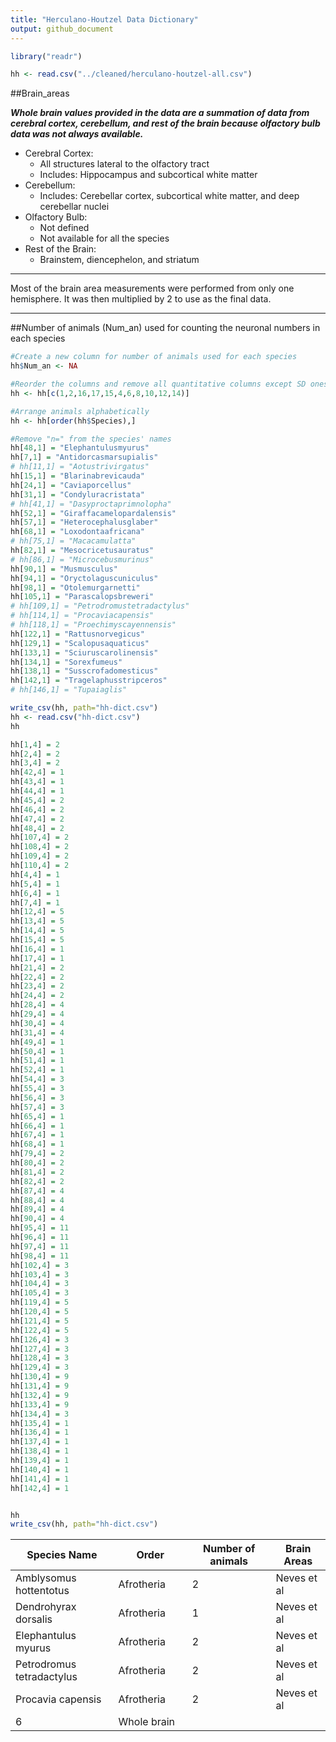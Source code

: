 ```yaml
---
title: "Herculano-Houtzel Data Dictionary"
output: github_document
---
```



```r

library("readr")

hh <- read.csv("../cleaned/herculano-houtzel-all.csv")
```

##Brain_areas

<b><i> Whole brain values provided in the data are a summation of data from cerebral cortex, cerebellum, and rest of the brain because olfactory bulb data was not always available.</b></i>

- Cerebral Cortex:
    - All structures lateral to the olfactory tract
    - Includes: Hippocampus and subcortical white matter

- Cerebellum:
    - Includes: Cerebellar cortex, subcortical white matter, and deep cerebellar nuclei
  
- Olfactory Bulb:
    - Not defined
    - Not available for all the species
    
- Rest of the Brain:
    - Brainstem, diencephelon, and striatum
    
----------------------------------------------------------------------

Most of the brain area measurements were performed from only one hemisphere. It was then multiplied by 2 to use as the final data.

----------------------------------------------------------------------

##Number of animals (Num_an) used for counting the neuronal numbers in each species


```r


#Create a new column for number of animals used for each species
hh$Num_an <- NA

#Reorder the columns and remove all quantitative columns except SD ones
hh <- hh[c(1,2,16,17,15,4,6,8,10,12,14)]

```

```r

#Arrange animals alphabetically
hh <- hh[order(hh$Species),]

#Remove "n=" from the species' names
hh[48,1] = "Elephantulusmyurus"
hh[7,1] = "Antidorcasmarsupialis"
# hh[11,1] = "Aotustrivirgatus"
hh[15,1] = "Blarinabrevicauda"
hh[24,1] = "Caviaporcellus"
hh[31,1] = "Condyluracristata"
# hh[41,1] = "Dasyproctaprimnolopha"
hh[52,1] = "Giraffacamelopardalensis"
hh[57,1] = "Heterocephalusglaber"
hh[68,1] = "Loxodontaafricana"
# hh[75,1] = "Macacamulatta"
hh[82,1] = "Mesocricetusauratus"
# hh[86,1] = "Microcebusmurinus"
hh[90,1] = "Musmusculus"
hh[94,1] = "Oryctolaguscuniculus"
hh[98,1] = "Otolemurgarnetti"
hh[105,1] = "Parascalopsbreweri"
# hh[109,1] = "Petrodromustetradactylus"
# hh[114,1] = "Procaviacapensis"
# hh[118,1] = "Proechimyscayennensis"
hh[122,1] = "Rattusnorvegicus"
hh[129,1] = "Scalopusaquaticus"
hh[133,1] = "Sciuruscarolinensis"
hh[134,1] = "Sorexfumeus"
hh[138,1] = "Susscrofadomesticus"
hh[142,1] = "Tragelaphusstripceros"
# hh[146,1] = "Tupaiaglis"

write_csv(hh, path="hh-dict.csv")
hh <- read.csv("hh-dict.csv")
hh
```

```r

hh[1,4] = 2
hh[2,4] = 2
hh[3,4] = 2
hh[42,4] = 1
hh[43,4] = 1
hh[44,4] = 1
hh[45,4] = 2
hh[46,4] = 2
hh[47,4] = 2
hh[48,4] = 2
hh[107,4] = 2
hh[108,4] = 2
hh[109,4] = 2
hh[110,4] = 2
hh[4,4] = 1
hh[5,4] = 1
hh[6,4] = 1
hh[7,4] = 1
hh[12,4] = 5
hh[13,4] = 5
hh[14,4] = 5
hh[15,4] = 5
hh[16,4] = 1
hh[17,4] = 1
hh[21,4] = 2
hh[22,4] = 2
hh[23,4] = 2
hh[24,4] = 2
hh[28,4] = 4
hh[29,4] = 4
hh[30,4] = 4
hh[31,4] = 4
hh[49,4] = 1
hh[50,4] = 1
hh[51,4] = 1
hh[52,4] = 1
hh[54,4] = 3
hh[55,4] = 3
hh[56,4] = 3
hh[57,4] = 3
hh[65,4] = 1
hh[66,4] = 1
hh[67,4] = 1
hh[68,4] = 1
hh[79,4] = 2
hh[80,4] = 2
hh[81,4] = 2
hh[82,4] = 2
hh[87,4] = 4
hh[88,4] = 4
hh[89,4] = 4
hh[90,4] = 4
hh[95,4] = 11
hh[96,4] = 11
hh[97,4] = 11
hh[98,4] = 11
hh[102,4] = 3
hh[103,4] = 3
hh[104,4] = 3
hh[105,4] = 3
hh[119,4] = 5
hh[120,4] = 5
hh[121,4] = 5
hh[122,4] = 5
hh[126,4] = 3
hh[127,4] = 3
hh[128,4] = 3
hh[129,4] = 3
hh[130,4] = 9
hh[131,4] = 9
hh[132,4] = 9
hh[133,4] = 9
hh[134,4] = 3
hh[135,4] = 1
hh[136,4] = 1
hh[137,4] = 1
hh[138,4] = 1
hh[139,4] = 1
hh[140,4] = 1
hh[141,4] = 1
hh[142,4] = 1


hh
write_csv(hh, path="hh-dict.csv")

```




| Species Name           | Order           | Number of animals | Brain Areas  |
|------------------------|-----------------|-------------------|-------------|
| Amblysomus hottentotus | Afrotheria      | 2                 | Neves et al |
| Dendrohyrax dorsalis   | Afrotheria      | 1                 | Neves et al |
| Elephantulus myurus    | Afrotheria      | 2                 | Neves et al |
| Petrodromus tetradactylus | Afrotheria   | 2                 | Neves et al |
| Procavia capensis      | Afrotheria      | 2                 | Neves et al |
| 6                      | Whole brain |